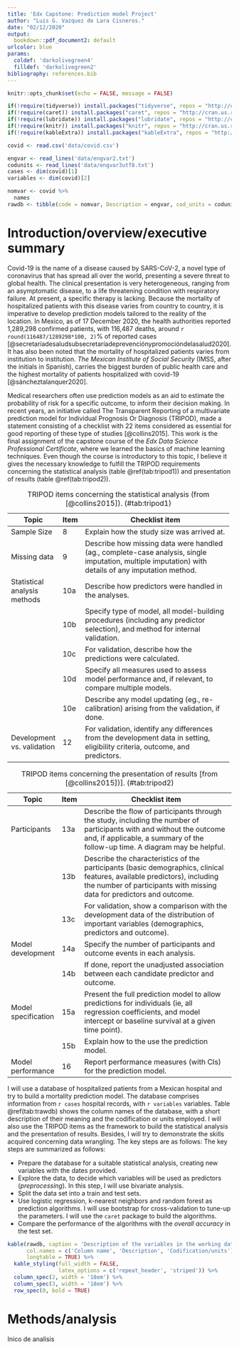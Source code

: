 ```yaml
---
title: 'Edx Capstone: Prediction model Project'
author: "Luis G. Vazquez de Lara Cisneros."
date: "02/12/2020"
output:
  bookdown::pdf_document2: default
urlcolor: blue
params:
  coldef: 'darkolivegreen4'
  filldef: 'darkolivegreen2'
bibliography: references.bib
---
```


```{=html}
<!--IMPORTANT: THE FILE references.bib MUST BE IN THE WORKING DIRECTORY.
Download references.bib from https://github.com/lvazdela/edx-capstone.git-->
```
```r
knitr::opts_chunk$set(echo = FALSE, message = FALSE)

```

```r
if(!require(tidyverse)) install.packages("tidyverse", repos = "http://cran.us.r-project.org")
if(!require(caret)) install.packages("caret", repos = "http://cran.us.r-project.org")
if(!require(lubridate)) install.packages("lubridate", repos = "http://cran.us.r-project.org")
if(!require(knitr)) install.packages("knitr", repos = "http://cran.us.r-project.org")
if(!require(kableExtra)) install.packages("kableExtra", repos = "http://cran.us.r-project.org")
```

```r
covid <- read.csv('data/covid.csv')

engvar <- read_lines('data/engvar2.txt')
codunits <- read_lines('data/engvar3utf8.txt')
cases <- dim(covid)[1]
variables <- dim(covid)[2]

nomvar <- covid %>%
  names
rawdb <- tibble(code = nomvar, Description = engvar, cod_units = codunits)
```

# Introduction/overview/executive summary

Covid-19 is the name of a disease caused by SARS-CoV-2, a novel type of coronavirus that has spread all over the world, presenting a severe threat to global health. The clinical presentation is very heterogeneous, ranging from an asymptomatic disease, to a life threatening condition with respiratory failure. At present, a specific therapy is lacking. Because the mortality of hospitalized patients with this disease varies from country to country, it is imperative to develop prediction models tailored to the reality of the location. In Mexico, as of 17 December 2020, the health authorities reported 1,289,298 confirmed patients, with 116,487 deaths, around `r round(116487/1289298*100, 2)`% of reported cases [@secretaríadesaludsubsecretaríadeprevenciónypromocióndelasalud2020]. It has also been noted that the mortality of hospitalized patients varies from institution to institution. *The Mexican Institute of Social Security* (IMSS, after the initials in Spanish), carries the biggest burden of public health care and the highest mortality of patients hospitalized with covid-19 [@sáncheztalanquer2020].

Medical researchers often use prediction models as an aid to estimate the probability of risk for a specific outcome, to inform their decision making. In recent years, an initiative called The Transparent Reporting of a multivariate prediction model for Individual Prognosis Or Diagnosis (TRIPOD), made a statement consisting of a checklist with 22 items considered as essential for good reporting of these type of studies [@collins2015]. This work is the final assignment of the capstone course of the *Edx Data Science Professional Certificate*, where we learned the basics of machine learning techniques. Even though the course is introductory to this topic, I believe it gives the necessary knowledge to fulfill the TRIPOD requirements concerning the statistical analysis (table \@ref(tab:tripod1)) and presentation of results (table \@ref(tab:tripod2)).

+------------------------------+------+-----------------------------------------------------------------------------------------------------------------------------------------------------+
| Topic                        | Item | Checklist item                                                                                                                                      |
+==============================+======+=====================================================================================================================================================+
| Sample Size                  | 8    | Explain how the study size was arrived at.                                                                                                          |
+------------------------------+------+-----------------------------------------------------------------------------------------------------------------------------------------------------+
| Missing data                 | 9    | Describe how missing data were handled (ag., complete-case analysis, single imputation, multiple imputation) with details of any imputation method. |
+------------------------------+------+-----------------------------------------------------------------------------------------------------------------------------------------------------+
| Statistical analysis methods | 10a  | Describe how predictors were handled in the analyses.                                                                                               |
+------------------------------+------+-----------------------------------------------------------------------------------------------------------------------------------------------------+
|                              | 10b  | Specify type of model, all model-building procedures (including any predictor selection), and method for internal validation.                       |
+------------------------------+------+-----------------------------------------------------------------------------------------------------------------------------------------------------+
|                              | 10c  | For validation, describe how the predictions were calculated.                                                                                       |
+------------------------------+------+-----------------------------------------------------------------------------------------------------------------------------------------------------+
|                              | 10d  | Specify all measures used to assess model performance and, if relevant, to compare multiple models.                                                 |
+------------------------------+------+-----------------------------------------------------------------------------------------------------------------------------------------------------+
|                              | 10e  | Describe any model updating (eg., re-calibration) arising from the validation, if done.                                                             |
+------------------------------+------+-----------------------------------------------------------------------------------------------------------------------------------------------------+
| Development vs. validation   | 12   | For validation, identify any differences from the development data in setting, eligibility criteria, outcome, and predictors.                       |
+------------------------------+------+-----------------------------------------------------------------------------------------------------------------------------------------------------+

: TRIPOD items concerning the statistical analysis (from [@collins2015]). (\#tab:tripod1)

+---------------------+------+-------------------------------------------------------------------------------------------------------------------------------------------------------------------------------------------------------+
| Topic               | Item | Checklist item                                                                                                                                                                                        |
+=====================+======+=======================================================================================================================================================================================================+
| Participants        | 13a  | Describe the flow of participants through the study, including the number of participants with and without the outcome and, if applicable, a summary of the follow-up time. A diagram may be helpful. |
+---------------------+------+-------------------------------------------------------------------------------------------------------------------------------------------------------------------------------------------------------+
|                     | 13b  | Describe the characteristics of the participants (basic demographics, clinical features, available predictors), including the number of participants with missing data for predictors and outcome.    |
+---------------------+------+-------------------------------------------------------------------------------------------------------------------------------------------------------------------------------------------------------+
|                     | 13c  | For validation, show a comparison with the development data of the distribution of important variables (demographics, predictors and outcome).                                                        |
+---------------------+------+-------------------------------------------------------------------------------------------------------------------------------------------------------------------------------------------------------+
| Model development   | 14a  | Specify the number of participants and outcome events in each analysis.                                                                                                                               |
+---------------------+------+-------------------------------------------------------------------------------------------------------------------------------------------------------------------------------------------------------+
|                     | 14b  | If done, report the unadjusted association between each candidate predictor and outcome.                                                                                                              |
+---------------------+------+-------------------------------------------------------------------------------------------------------------------------------------------------------------------------------------------------------+
| Model specification | 15a  | Present the full prediction model to allow predictions for individuals (ie, all regression coefficients, and model intercept or baseline survival at a given time point).                             |
+---------------------+------+-------------------------------------------------------------------------------------------------------------------------------------------------------------------------------------------------------+
|                     | 15b  | Explain how to the use the prediction model.                                                                                                                                                          |
+---------------------+------+-------------------------------------------------------------------------------------------------------------------------------------------------------------------------------------------------------+
| Model performance   | 16   | Report performance measures (with CIs) for the prediction model.                                                                                                                                      |
+---------------------+------+-------------------------------------------------------------------------------------------------------------------------------------------------------------------------------------------------------+

: TRIPOD items concerning the presentation of results [from [@collins2015])]. (\#tab:tripod2)

I will use a database of hospitalized patients from a Mexican hospital and try to build a mortality prediction model. The database comprises information from `r cases` hospital records, with `r variables` variables. Table \@ref(tab:trawdb) shows the column names of the database, with a short description of their meaning and the codification or units employed. I will also use the TRIPOD items as the framework to build the statistical analysis and the presentation of results. Besides, I will try to demonstrate the skills acquired concerning data wrangling. The key steps are as follows: The key steps are summarized as follows:

-   Prepare the database for a suitable statistical analysis, creating new variables with the dates provided.
-   Explore the data, to decide which variables will be used as predictors (*preprocessing*). In this step, I will use bivariate analysis.
-   Split the data set into a train and test sets.
-   Use logistic regression, k-nearest neighbors and random forest as prediction algorithms. I will use bootstrap for cross-validation to tune-up the parameters. I will use the `caret` package to build the algorithms.
-   Compare the performance of the algorithms with the *overall accuracy* in the test set.

```r
kable(rawdb, caption = 'Description of the variables in the working database',
      col.names = c('Column name', 'Description', 'Codification/units'),
      longtable = TRUE) %>%
  kable_styling(full_width = FALSE,
                latex_options = c('repeat_header', 'striped')) %>%
  column_spec(2, width = '18em') %>%
  column_spec(3, width = '18em') %>%
  row_spec(0, bold = TRUE)
```

# Methods/analysis

Inico de analisis
